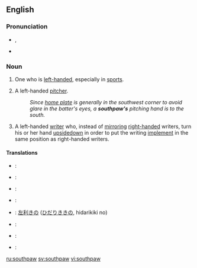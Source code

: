 {{was wotd|2006|September|30}}
==English==
{{wikipedia}}

===Pronunciation===
* {{IPA|/ˈsaʊθˌpɔː/}}, {{SAMPA|/saUT%pO:/}}
* {{audio|en-us-southpaw.ogg|Audio (US)}}

===Noun===
{{en-noun}}

# {{informal}} One who is [[left-handed]], especially in [[sport]]s.
# {{baseball}} A left-handed [[pitcher]].
#: ''Since [[home plate]] is generally in the southwest corner to avoid glare in the batter's eyes, a '''southpaw's''' pitching hand is to the south.''
# A left-handed [[write]]r who, instead of [[mirror]]ing [[right-handed]] writers, turn his or her hand [[upsidedown]] in order to put the writing [[implement]] in the same position as right-handed writers.

====Translations====
{{trans-top|informal: one who is left-handed}}
{{trans-mid}}
{{trans-bottom}}

{{trans-top|baseball: left-handed pitcher}}
{{trans-mid}}
{{trans-bottom}}

{{trans-top|left-handed writer who turns their hand upside down to write}}
{{trans-mid}}
{{trans-bottom}}
{{checktrans-top}}
* {{ttbc|Dutch}}: {{t|nl|linkshandig}}
* {{ttbc|Finnish}}: {{t|fi|vasenkätinen}}
* {{ttbc|German}}: {{t|de|Linkshänder|m}}
* {{ttbc|Kurdish}}: {{t|ku|destçep}}
{{trans-mid}}
* {{ttbc|Japanese}}: [[左利き]]の ([[ひだりきき]]の, hidarikiki no)
* {{ttbc|Polish}}: {{t|pl|leworęczny|m}}
* {{ttbc|Russian}}: {{t|ru|левша|tr=levšá|m|f}}
* {{ttbc|Spanish}}: {{t|es|zurdo|m}}
{{trans-bottom}}

[[ru:southpaw]]
[[sv:southpaw]]
[[vi:southpaw]]